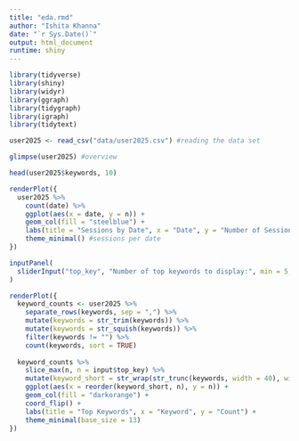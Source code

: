 ```yaml
---
title: "eda.rmd"
author: "Ishita Khanna"
date: "`r Sys.Date()`"
output: html_document
runtime: shiny
---
```


```r
library(tidyverse)
library(shiny)
library(widyr)
library(ggraph)
library(tidygraph)
library(igraph)
library(tidytext)

user2025 <- read_csv("data/user2025.csv") #reading the data set

glimpse(user2025) #overview

head(user2025$keywords, 10)
```

```r
renderPlot({
  user2025 %>%
    count(date) %>%
    ggplot(aes(x = date, y = n)) +
    geom_col(fill = "steelblue") +
    labs(title = "Sessions by Date", x = "Date", y = "Number of Sessions") +
    theme_minimal() #sessions per date
})
```

```r
inputPanel(
  sliderInput("top_key", "Number of top keywords to display:", min = 5, max = 30, value = 10)
)

renderPlot({
  keyword_counts <- user2025 %>%
    separate_rows(keywords, sep = ",") %>%
    mutate(keywords = str_trim(keywords)) %>%
    mutate(keywords = str_squish(keywords)) %>%
    filter(keywords != "") %>%
    count(keywords, sort = TRUE)
  
  keyword_counts %>%
    slice_max(n, n = input$top_key) %>%
    mutate(keyword_short = str_wrap(str_trunc(keywords, width = 40), width = 20)) %>%
    ggplot(aes(x = reorder(keyword_short, n), y = n)) +
    geom_col(fill = "darkorange") +
    coord_flip() +
    labs(title = "Top Keywords", x = "Keyword", y = "Count") +
    theme_minimal(base_size = 13)
})
```


```r

```


